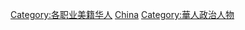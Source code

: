 [[Category:各职业美籍华人|Category:各职业美籍华人]]
[[Category:美國亞裔政治人物|China]]
[[Category:華人政治人物|Category:華人政治人物]]